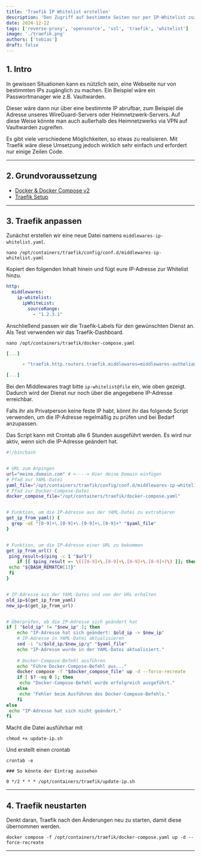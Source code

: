 ```yaml
---
title: 'Traefik IP Whitelist erstellen'
description: 'Den Zugriff auf bestimmte Seiten nur per IP-Whitelist zuzulassen, kann manchmal hilfreich sein.'
date: 2024-12-22
tags: ['reverse-proxy', 'opensource', 'ssl', 'traefik', 'whitelist']
image: './traefik.png'
authors: ['tobias']
draft: false
---
```

## 1. Intro

In gewissen Situationen kann es nützlich sein, eine Webseite nur von bestimmten IPs zugänglich zu machen. Ein Beispiel wäre ein Passwortmanager wie z.B. Vaultwarden.

Dieser wäre dann nur über eine bestimmte IP abrufbar, zum Beispiel die Adresse unseres WireGuard-Servers oder Heimnetzwerk-Servers. Auf diese Weise könnte man auch außerhalb des Heimnetzwerks via VPN auf Vaultwarden zugreifen.

Es gibt viele verschiedene Möglichkeiten, so etwas zu realisieren. Mit Traefik wäre diese Umsetzung jedoch wirklich sehr einfach und erfordert nur einige Zeilen Code.

---

## 2. Grundvoraussetzung

- [Docker & Docker Compose v2](/blog/server-setup#3-docker-und-docker-compose)
- [Traefik Setup](/blog/traefik)

---

## 3. Traefik anpassen

Zunächst erstellen wir eine neue Datei namens `middlewares-ip-whitelist.yaml`.

```shell
nano /opt/containers/traefik/config/conf.d/middlewares-ip-whitelist.yaml
```

Kopiert den folgenden Inhalt hinein und fügt eure IP-Adresse zur Whitelist hinzu.

```yaml title="middlewares-ip-whitelist.yaml"
http:
  middlewares:
    ip-whitelist:
      ipWhiteList:
        sourceRange:
          - "1.2.3.1"
```

Anschließend passen wir die Traefik-Labels für den gewünschten Dienst an. Als Test verwenden wir das Traefik-Dashboard.

```shell
nano /opt/containers/traefik/docker-compose.yaml
```

```yaml title="docker-compose.yaml"
[...]

      - "traefik.http.routers.traefik.middlewares=middlewares-authelia@file, ip-whitelist@file" # <--- Hier fügen wir die Whitelist hinzu.

[...]
```

Bei den Middlewares tragt bitte `ip-whitelist@file` ein, wie oben gezeigt. Dadurch wird der Dienst nur noch über die angegebene IP-Adresse erreichbar.

Falls ihr als Privatperson keine feste IP habt, könnt ihr das folgende Script verwenden, um die IP-Adresse regelmäßig zu prüfen und bei Bedarf anzupassen.

Das Script kann mit Crontab alle 6 Stunden ausgeführt werden. Es wird nur aktiv, wenn sich die IP-Adresse geändert hat.

```bash title="update-ip.sh"
#!/bin/bash


# URL zum Anpingen
url="meine.domain.com" # <----> Hier deine Domain einfügen 
# Pfad zur YAML-Datei
yaml_file="/opt/containers/traefik/config/conf.d/middlewares-ip-whitelist.yaml"
# Pfad zur Docker-Compose-Datei
docker_compose_file="/opt/containers/traefik/docker-compose.yaml"


# Funktion, um die IP-Adresse aus der YAML-Datei zu extrahieren
get_ip_from_yaml() {
  grep -oE "[0-9]+\.[0-9]+\.[0-9]+\.[0-9]+" "$yaml_file"
}


# Funktion, um die IP-Adresse einer URL zu bekommen
get_ip_from_url() {
 ping_result=$(ping -c 1 "$url")
    if [[ $ping_result =~ \(([0-9]+\.[0-9]+\.[0-9]+\.[0-9]+)\) ]]; then
 echo "${BASH_REMATCH[1]}"
 fi
}


# IP-Adresse aus der YAML-Datei und von der URL erhalten
old_ip=$(get_ip_from_yaml)
new_ip=$(get_ip_from_url)


# Überprüfen, ob die IP-Adresse sich geändert hat
if [ "$old_ip" != "$new_ip" ]; then
    echo "IP-Adresse hat sich geändert: $old_ip -> $new_ip"
    # IP-Adresse in YAML-Datei aktualisieren
    sed -i "s/$old_ip/$new_ip/g" "$yaml_file"
    echo "IP-Adresse wurde in der YAML-Datei aktualisiert."
   
    # Docker-Compose-Befehl ausführen
    echo "Führe Docker-Compose-Befehl aus..."
    docker compose -f "$docker_compose_file" up -d --force-recreate
    if [ $? -eq 0 ]; then
     echo "Docker-Compose-Befehl wurde erfolgreich ausgeführt."
    else
     echo "Fehler beim Ausführen des Docker-Compose-Befehls."
    fi
else
 echo "IP-Adresse hat sich nicht geändert."
fi 
```

Macht die Datei ausführbar mit

```shell
chmod +x update-ip.sh
```

Und erstellt einen crontab

```shell
crontab -e

### So könnte der Eintrag aussehen

0 */2 * * * /opt/containers/traefik/update-ip.sh
```
---

## 4. Traefik neustarten

  

<Callout icon="💡" type="info">

Denkt daran, Traefik nach den Änderungen neu zu starten, damit diese übernommen werden.
</Callout>

```shell
docker compose -f /opt/containers/traefik/docker-compose.yaml up -d --force-recreate
```

--- 


